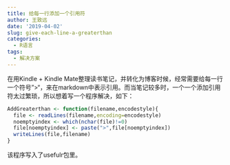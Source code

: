 ```yaml
---
title: 给每一行添加一个引用符
author: 王致远
date: '2019-04-02'
slug: give-each-line-a-greaterthan
categories:
  - R语言
tags:
  - 解决方案
---
```


在用Kindle + Kindle Mate整理读书笔记，并转化为博客时候，经常需要给每一行一个符号">"，来在markdown中表示引用。而当笔记较多时，一个一个添加引用符太过繁琐，所以想着写一个程序解决，如下：

```r
AddGreaterthan <- function(filename,encodestyle){
  file <- readLines(filename,encoding=encodestyle)
  noemptyindex <- which(nchar(file)!=0)
  file[noemptyindex] <- paste(">",file[noemptyindex])
  writeLines(file,filename)
}
```

该程序写入了usefulr包里。